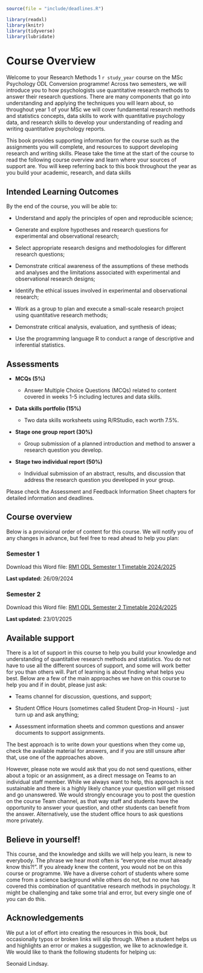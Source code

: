 ```r
source(file = "include/deadlines.R")

library(readxl)
library(knitr)
library(tidyverse)
library(lubridate)
```

# Course Overview {#Course_overview}

Welcome to your Research Methods 1 `r study_year` course on the MSc Psychology ODL Conversion programme! Across two semesters, we will introduce you to how psychologists use quantitative research methods to answer their research questions. There are many components that go into understanding and applying the techniques you will learn about, so throughout year 1 of your MSc we will cover fundamental research methods and statistics concepts, data skills to work with quantitative psychology data, and research skills to develop your understanding of reading and writing quantitative psychology reports. 

This book provides supporting information for the course such as the assignments you will complete, and resources to support developing research and writing skills. Please take the time at the start of the course to read the following course overview and learn where your sources of support are. You will keep referring back to this book throughout the year as you build your academic, research, and data skills

## Intended Learning Outcomes

By the end of the course, you will be able to:

- Understand and apply the principles of open and reproducible science;

- Generate and explore hypotheses and research questions for experimental and observational research;

- Select appropriate research designs and methodologies for different research questions;

- Demonstrate critical awareness of the assumptions of these methods and analyses and the limitations associated with experimental and observational research designs;

- Identify the ethical issues involved in experimental and observational research;

- Work as a group to plan and execute a small-scale research project using quantitative research methods;

- Demonstrate critical analysis, evaluation, and synthesis of ideas;

- Use the programming language R to conduct a range of descriptive and inferential statistics.

## Assessments

- **MCQs (5%)**

    - Answer Multiple Choice Questions (MCQs) related to content covered in weeks 1-5 including lectures and data skills.

- **Data skills portfolio (15%)**

    - Two data skills worksheets using R/RStudio, each worth 7.5%.

- **Stage one group report (30%)**

    - Group submission of a planned introduction and method to answer a research question you develop. 

 - **Stage two individual report (50%)** 
 
    - Individual submission of an abstract, results, and discussion that address the research question you developed in your group. 

Please check the Assessment and Feedback Information Sheet chapters for detailed information and deadlines.

## Course overview

Below is a provisional order of content for this course. We will notify you of any changes in advance, but feel free to read ahead to help you plan:

### Semester 1 

Download this Word file: [RM1 ODL Semester 1 Timetable 2024/2025](Supporting/RM1_ODL_Sem1_Timetable_2425.docx)

**Last updated:** 26/09/2024

### Semester 2

Download this Word file: [RM1 ODL Semester 2 Timetable 2024/2025](Supporting/RM1_ODL_Sem2_Timetable_2425.docx)

**Last updated:** 23/01/2025

## Available support

There is a lot of support in this course to help you build your knowledge and understanding of quantitative research methods and statistics. You do not have to use all the different sources of support, and some will work better for you than others will. Part of learning is about finding what helps you best. Below are a few of the main approaches we have on this course to help you and if in doubt, please just ask:

- Teams channel for discussion, questions, and support;

- Student Office Hours (sometimes called Student Drop-in Hours) - just turn up and ask anything;

- Assessment information sheets and common questions and answer documents to support assignments.

The best approach is to write down your questions when they come up, check the available material for answers, and if you are still unsure after that, use one of the approaches above.

However, please note we would ask that you do not send questions, either about a topic or an assignment, as a direct message on Teams to an individual staff member. While we always want to help, this approach is not sustainable and there is a highly likely chance your question will get missed and go unanswered. We would strongly encourage you to post the question on the course Team channel, as that way staff and students have the opportunity to answer your question, and other students can benefit from the answer. Alternatively, use the student office hours to ask questions more privately.

## Believe in yourself!

This course, and the knowledge and skills we will help you learn, is new to everybody. The phrase we hear most often is "everyone else must already know this?!". If you already knew the content, you would not be on this course or programme. We have a diverse cohort of students where some come from a science background while others do not, but no one has covered this combination of quantitative research methods in psychology. It might be challenging and take some trial and error, but every single one of you can do this. 

## Acknowledgements

We put a lot of effort into creating the resources in this book, but occasionally typos or broken links will slip through. When a student helps us and highlights an error or makes a suggestion, we like to acknowledge it. We would like to thank the following students for helping us:

Seonaid Lindsay.
